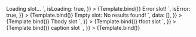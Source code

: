 
<Meta title="Components/Table/Slots" args={defaultArgs} argTypes={argTypes} />

<Canvas>
	<Story
		name="Loading"
		play={defaultTest}
		args={{
			loading: `<div data-testId="slot" class="font-bold p-lg"> Loading slot... </div>`,
			isLoading: true,
		}}
	>
		{Template.bind()}
	</Story>
</Canvas>

<Canvas>
	<Story
		name="Error"
		play={defaultTest}
		args={{
			error: `<div data-testId="slot" class="font-bold text-danger p-lg"> Error slot! </div>`,
			isError: true,
		}}
	>
		{Template.bind()}
	</Story>
</Canvas>

<Canvas>
	<Story
		name="Empty"
		play={defaultTest}
		args={{
			empty: `<div data-testId="slot" class="font-bold p-lg"> Empty slot: No results found! </div>`,
			data: [],
		}}
	>
		{Template.bind()}
	</Story>
</Canvas>

<Canvas>
	<Story
		name="tbody"
		play={defaultTest}
		args={{
			tbody: `<div data-testId="slot" class="font-bold p-lg"> Tbody slot </div>`,
		}}
	>
		{Template.bind()}
	</Story>
</Canvas>

<Canvas>
	<Story
		name="tfoot"
		play={defaultTest}
		args={{
			tfoot: `<div data-testId="slot" class="font-bold p-lg"> tfoot slot </div>`,
		}}
	>
		{Template.bind()}
	</Story>
</Canvas>

<Canvas>
	<Story
		name="caption"
		play={defaultTest}
		args={{
			caption: `<div data-testId="slot" class="font-bold p-lg"> caption slot </div>`,
		}}
	>
		{Template.bind()}
	</Story>
</Canvas>
